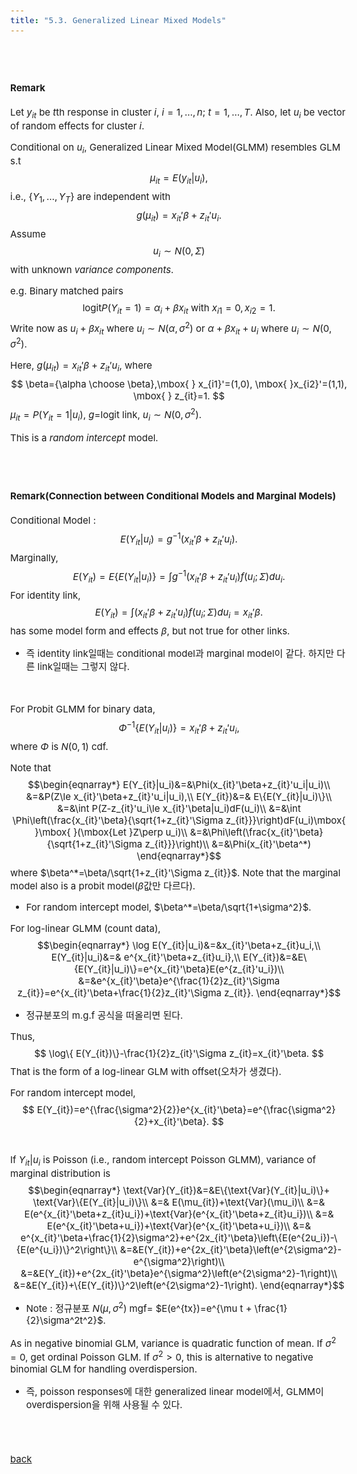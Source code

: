 ---
title: "5.3. Generalized Linear Mixed Models"
---
 
<style type="text/css">
  body, td {
    font-size: 15px;
  }
pre {
  font-size: 15px
}
</style>

<br>
<br>

#### Remark
Let $y_{it}$ be $t$th response in cluster $i$, $i=1,\ldots,n$; $t=1,\ldots,T$. Also, let $u_i$ be vector of random effects for cluster $i$.

Conditional on $u_i$, Generalized Linear Mixed Model(GLMM) resembles GLM s.t
$$
\mu_{it}=E(y_{it}|u_i),
$$
i.e., $\{Y_1,\ldots,Y_T\}$ are independent with
$$
g(\mu_{it})=x_{it}'\beta+z_{it}'u_i.
$$
Assume
$$
u_i\sim N(0,\Sigma)
$$
with unknown *variance components*.

e.g. Binary matched pairs
$$
\text{logit}P(Y_{it}=1)=\alpha_i+\beta x_{it}\mbox{ }\mbox{ }\mbox{ with }\mbox{ }\mbox{ }x_{i1}=0, x_{i2}=1.
$$
Write now as $u_i+\beta x_{it}$ where $u_i\sim N(\alpha, \sigma^2)$ or $\alpha+\beta x_{it}+u_i$ where $u_i\sim N(0,\sigma^2)$.

Here, $g(\mu_{it})=x_{it}'\beta+z_{it}'u_i$, where
$$
\beta={\alpha \choose \beta},\mbox{ } x_{i1}'=(1,0), \mbox{ }x_{i2}'=(1,1), \mbox{ } z_{it}=1.
$$
$\mu_{it}=P(Y_{it}=1|u_i)$, $g=$logit link, $u_i\sim N(0,\sigma^2)$.

This is a *random intercept* model.

<br>
<br>

#### Remark(Connection between Conditional Models and Marginal Models)
Conditional Model : 
$$
E(Y_{it}|u_i)=g^{-1}(x_{it}'\beta+z_{it}'u_i).
$$
Marginally,
$$
E(Y_{it})=E\{ E(Y_{it}|u_i)\}=\int g^{-1}(x_{it}'\beta+z_{it}'u_i) f(u_i;\Sigma)du_i.
$$
For identity link,
$$
E(Y_{it})=\int (x_{it}'\beta+z_{it}'u_i) f(u_i;\Sigma)du_i= x_{it}'\beta.
$$
has some model form and effects $\beta$, but not true for other links. 

   * 즉 identity link일때는 conditional model과 marginal model이 같다. 하지만 다른 link일때는 그렇지 않다. 
   
<br>

For Probit GLMM for binary data,
$$
\Phi^{-1}\{E(Y_{it}|u_i)\}=x_{it}'\beta+z_{it}'u_i,
$$
where $\Phi$ is $N(0,1)$ cdf. 

Note that
$$\begin{eqnarray*}
E(Y_{it}|u_i)&=&\Phi(x_{it}'\beta+z_{it}'u_i|u_i)\\
&=&P(Z\le x_{it}'\beta+z_{it}'u_i|u_i),\\
E(Y_{it})&=& E\{E(Y_{it}|u_i)\}\\
&=&\int P(Z-z_{it}'u_i\le x_{it}'\beta|u_i)dF(u_i)\\
&=&\int \Phi\left(\frac{x_{it}'\beta}{\sqrt{1+z_{it}'\Sigma z_{it}}}\right)dF(u_i)\mbox{  }\mbox{  }(\mbox{Let }Z\perp u_i)\\
&=&\Phi\left(\frac{x_{it}'\beta}{\sqrt{1+z_{it}'\Sigma z_{it}}}\right)\\
&=&\Phi(x_{it}'\beta^*)
\end{eqnarray*}$$
where $\beta^*=\beta/\sqrt{1+z_{it}'\Sigma z_{it}}$.
Note that the marginal model also is a probit model($\beta$값만 다르다).

   * For random intercept model, $\beta^*=\beta/\sqrt{1+\sigma^2}$.

For log-linear GLMM (count data),
$$\begin{eqnarray*}
\log E(Y_{it}|u_i)&=&x_{it}'\beta+z_{it}u_i,\\
E(Y_{it}|u_i)&=& e^{x_{it}'\beta+z_{it}u_i},\\
E(Y_{it})&=&E\{E(Y_{it}|u_i)\}=e^{x_{it}'\beta}E(e^{z_{it}'u_i})\\
&=&e^{x_{it}'\beta}e^{\frac{1}{2}z_{it}'\Sigma z_{it}}=e^{x_{it}'\beta+\frac{1}{2}z_{it}'\Sigma z_{it}}.
\end{eqnarray*}$$   

   * 정규분포의 m.g.f 공식을 떠올리면 된다.

Thus,
$$
\log\{ E(Y_{it})\}-\frac{1}{2}z_{it}'\Sigma z_{it}=x_{it}'\beta.
$$
That is the form of a log-linear GLM with offset(오차가 생겼다).

For random intercept model,
$$
E(Y_{it})=e^{\frac{\sigma^2}{2}}e^{x_{it}'\beta}=e^{\frac{\sigma^2}{2}+x_{it}'\beta}.
$$
<br>

If $Y_{it}|u_i$ is Poisson (i.e., random intercept Poisson GLMM), variance of marginal distribution is
$$\begin{eqnarray*}
\text{Var}(Y_{it})&=&E\{\text{Var}(Y_{it}|u_i)\}+ \text{Var}\{E(Y_{it}|u_i)\}\\
&=& E(\mu_{it})+\text{Var}(\mu_i)\\
&=& E(e^{x_{it}'\beta+z_{it}u_i})+\text{Var}(e^{x_{it}'\beta+z_{it}u_i})\\
&=& E(e^{x_{it}'\beta+u_i})+\text{Var}(e^{x_{it}'\beta+u_i})\\
&=& e^{x_{it}'\beta+\frac{1}{2}\sigma^2}+e^{2x_{it}'\beta}\left\{E(e^{2u_i})-\{E(e^{u_i})\}^2\right\}\\
&=&E(Y_{it})+e^{2x_{it}'\beta}\left(e^{2\sigma^2}-e^{\sigma^2}\right)\\
&=&E(Y_{it})+e^{2x_{it}'\beta}e^{\sigma^2}\left(e^{2\sigma^2}-1\right)\\
&=&E(Y_{it})+\{E(Y_{it})\}^2\left(e^{2\sigma^2}-1\right).
\end{eqnarray*}$$

   * Note : 정규분포 $N(\mu,\sigma^2)$ mgf= $E(e^{tx})=e^{\mu t + \frac{1}{2}\sigma^2t^2}$. 

As in negative binomial GLM, variance is quadratic function of mean. If $\sigma^2=0$, get ordinal Poisson GLM. If $\sigma^2>0$, this is alternative to negative binomial GLM for handling overdispersion.

   * 즉, poisson responses에 대한 generalized linear model에서, GLMM이 overdispersion을 위해 사용될 수 있다.
   


<br>
<br>

 
[back](../glm.html)